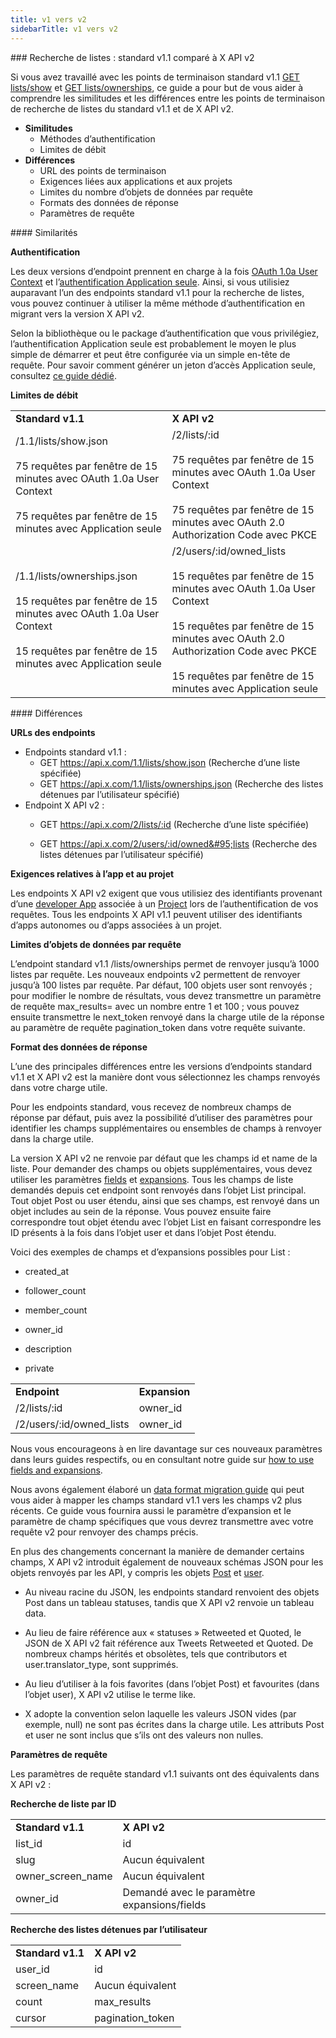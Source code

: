 ```yaml
---
title: v1 vers v2
sidebarTitle: v1 vers v2
---
```



<div id="list-lookup-standard-v11-compared-to-x-api-v2">
  ### Recherche de listes : standard v1.1 comparé à X API v2
</div>

Si vous avez travaillé avec les points de terminaison standard v1.1 [GET lists/show](https://developer.x.com/en/docs/twitter-api/v1/accounts-and-users/create-manage-lists/api-reference/get-lists-show) et [GET lists/ownerships](https://developer.x.com/en/docs/twitter-api/v1/accounts-and-users/create-manage-lists/api-reference/get-lists-ownerships), ce guide a pour but de vous aider à comprendre les similitudes et les différences entre les points de terminaison de recherche de listes du standard v1.1 et de X API v2.

* **Similitudes**
  * Méthodes d’authentification
  * Limites de débit
* **Différences**
  * URL des points de terminaison
  * Exigences liées aux applications et aux projets
  * Limites du nombre d’objets de données par requête
  * Formats des données de réponse
  * Paramètres de requête

<div id="similarities">
  #### Similarités
</div>

**Authentification**

Les deux versions d’endpoint prennent en charge à la fois [OAuth 1.0a User Context](/fr/resources/fundamentals/authentication#oauth-1-0a-2) et l’[authentification Application seule](/fr/resources/fundamentals/authentication#app-only-authentication-and-oauth-2-0-bearer-token). Ainsi, si vous utilisiez auparavant l’un des endpoints standard v1.1 pour la recherche de listes, vous pouvez continuer à utiliser la même méthode d’authentification en migrant vers la version X API v2.

Selon la bibliothèque ou le package d’authentification que vous privilégiez, l’authentification Application seule est probablement le moyen le plus simple de démarrer et peut être configurée via un simple en-tête de requête. Pour savoir comment générer un jeton d’accès Application seule, consultez [ce guide dédié](/fr/resources/fundamentals/authentication#using-and-generating-an-app-only-bearer-token).

**Limites de débit**

|     |     |
| :--- | :--- |
| **Standard v1.1** | **X API v2** |
| /1.1/lists/show.json<br /><br />75 requêtes par fenêtre de 15 minutes avec OAuth 1.0a User Context<br /><br />75 requêtes par fenêtre de 15 minutes avec Application seule | /2/lists/:id<br /><br />75 requêtes par fenêtre de 15 minutes avec OAuth 1.0a User Context<br /><br />75 requêtes par fenêtre de 15 minutes avec OAuth 2.0 Authorization Code avec PKCE |
| /1.1/lists/ownerships.json<br /><br />15 requêtes par fenêtre de 15 minutes avec OAuth 1.0a User Context<br /><br />15 requêtes par fenêtre de 15 minutes avec Application seule | /2/users/:id/owned&#95;lists<br /><br />15 requêtes par fenêtre de 15 minutes avec OAuth 1.0a User Context<br /><br />15 requêtes par fenêtre de 15 minutes avec OAuth 2.0 Authorization Code avec PKCE<br /><br />15 requêtes par fenêtre de 15 minutes avec Application seule |

<div id="differences">
  #### Différences
</div>

**URLs des endpoints**

* Endpoints standard v1.1 :
  * GET https://api.x.com/1.1/lists/show.json
    (Recherche d’une liste spécifiée)
  * GET https://api.x.com/1.1/lists/ownerships.json
    (Recherche des listes détenues par l’utilisateur spécifié)
* Endpoint X API v2 :
  * GET https://api.x.com/2/lists/:id
    (Recherche d’une liste spécifiée)

  * GET https://api.x.com/2/users/:id/owned&#95;lists
    (Recherche des listes détenues par l’utilisateur spécifié)

**Exigences relatives à l’app et au projet**

Les endpoints X API v2 exigent que vous utilisiez des identifiants provenant d’une [developer App](/fr/resources/fundamentals/developer-apps) associée à un [Project](/fr/resources/fundamentals/projects) lors de l’authentification de vos requêtes. Tous les endpoints X API v1.1 peuvent utiliser des identifiants d’apps autonomes ou d’apps associées à un projet.

**Limites d’objets de données par requête**

L’endpoint standard v1.1 /lists/ownerships permet de renvoyer jusqu’à 1000 listes par requête. Les nouveaux endpoints v2 permettent de renvoyer jusqu’à 100 listes par requête. Par défaut, 100 objets user sont renvoyés ; pour modifier le nombre de résultats, vous devez transmettre un paramètre de requête max&#95;results= avec un nombre entre 1 et 100 ; vous pouvez ensuite transmettre le next&#95;token renvoyé dans la charge utile de la réponse au paramètre de requête pagination&#95;token dans votre requête suivante.

**Format des données de réponse**

L’une des principales différences entre les versions d’endpoints standard v1.1 et X API v2 est la manière dont vous sélectionnez les champs renvoyés dans votre charge utile.

Pour les endpoints standard, vous recevez de nombreux champs de réponse par défaut, puis avez la possibilité d’utiliser des paramètres pour identifier les champs supplémentaires ou ensembles de champs à renvoyer dans la charge utile.

La version X API v2 ne renvoie par défaut que les champs id et name de la liste. Pour demander des champs ou objets supplémentaires, vous devez utiliser les paramètres [fields](/fr/x-api/fundamentals/fields) et [expansions](/fr/x-api/fundamentals/expansions). Tous les champs de liste demandés depuis cet endpoint sont renvoyés dans l’objet List principal. Tout objet Post ou user étendu, ainsi que ses champs, est renvoyé dans un objet includes au sein de la réponse. Vous pouvez ensuite faire correspondre tout objet étendu avec l’objet List en faisant correspondre les ID présents à la fois dans l’objet user et dans l’objet Post étendu. 

Voici des exemples de champs et d’expansions possibles pour List :

* created&#95;at

* follower&#95;count

* member&#95;count

* owner&#95;id

* description

* private

|     |     |
| :--- | :--- |
| **Endpoint** | **Expansion** |
| /2/lists/:id | owner&#95;id |
| /2/users/:id/owned&#95;lists | owner&#95;id |

Nous vous encourageons à en lire davantage sur ces nouveaux paramètres dans leurs guides respectifs, ou en consultant notre guide sur [how to use fields and expansions](/fr/x-api/fundamentals/data-dictionary#how-to-use-fields-and-expansions). 

Nous avons également élaboré un [data format migration guide](/fr/x-api/migrate/data-format-migration) qui peut vous aider à mapper les champs standard v1.1 vers les champs v2 plus récents. Ce guide vous fournira aussi le paramètre d’expansion et le paramètre de champ spécifiques que vous devrez transmettre avec votre requête v2 pour renvoyer des champs précis. 

En plus des changements concernant la manière de demander certains champs, X API v2 introduit également de nouveaux schémas JSON pour les objets renvoyés par les API, y compris les objets [Post](/fr/x-api/fundamentals/data-dictionary#tweet) et [user](/fr/x-api/fundamentals/data-dictionary#user).

* Au niveau racine du JSON, les endpoints standard renvoient des objets Post dans un tableau statuses, tandis que X API v2 renvoie un tableau data. 

* Au lieu de faire référence aux « statuses » Retweeted et Quoted, le JSON de X API v2 fait référence aux Tweets Retweeted et Quoted. De nombreux champs hérités et obsolètes, tels que contributors et user.translator&#95;type, sont supprimés. 

* Au lieu d’utiliser à la fois favorites (dans l’objet Post) et favourites (dans l’objet user), X API v2 utilise le terme like. 

* X adopte la convention selon laquelle les valeurs JSON vides (par exemple, null) ne sont pas écrites dans la charge utile. Les attributs Post et user ne sont inclus que s’ils ont des valeurs non nulles.

**Paramètres de requête**

Les paramètres de requête standard v1.1 suivants ont des équivalents dans X API v2 :

**Recherche de liste par ID**

|     |     |
| :--- | :--- |
| **Standard v1.1** | **X API v2** |
| list&#95;id | id  |
| slug | Aucun équivalent |
| owner&#95;screen&#95;name | Aucun équivalent |
| owner&#95;id | Demandé avec le paramètre expansions/fields |

**Recherche des listes détenues par l’utilisateur**

|     |     |
| :--- | :--- |
| **Standard v1.1** | **X API v2** |
| user&#95;id | id  |
| screen&#95;name | Aucun équivalent |
| count | max&#95;results |
| cursor | pagination&#95;token |